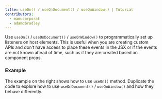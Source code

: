 ```yaml
---
title: useOn() / useOnDocument() / useOnWindow() | Tutorial
contributors:
  - manucorporat
  - adamdbradley
---
```


Use `useOn()` / `useOnDocument()` / `useOnWindow()` to programmatically set up listeners on host elements. This is useful when you are creating custom APIs and don't have access to place these events in the JSX or if the events are not known ahead of time, such as if they are created based on component props.

### Example

The example on the right shows how to use `useOn()` method. Duplicate the code to explore how to use `useOnDocument()` / `useOnWindow()` and how they behave differently.
